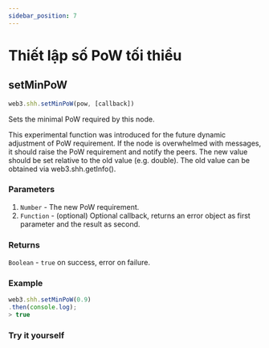 ```yaml
---
sidebar_position: 7
---
```


# Thiết lập số PoW tối thiểu

## setMinPoW
```javascript
web3.shh.setMinPoW(pow, [callback])
```
Sets the minimal PoW required by this node.

This experimental function was introduced for the future dynamic adjustment of PoW requirement. If the node is overwhelmed with messages, it should raise the PoW requirement and notify the peers. The new value should be set relative to the old value (e.g. double). The old value can be obtained via web3.shh.getInfo().

### Parameters
1. `Number` - The new PoW requirement.
2. `Function` - (optional) Optional callback, returns an error object as first parameter and the result as second.
### Returns
`Boolean` - `true` on success, error on failure.
### Example
```javascript
web3.shh.setMinPoW(0.9)
.then(console.log);
> true
```
### Try it yourself
<SetMinPoW/>